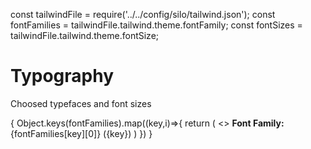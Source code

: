 const tailwindFile = require('../../config/silo/tailwind.json');
const fontFamilies = tailwindFile.tailwind.theme.fontFamily;
const fontSizes = tailwindFile.tailwind.theme.fontSize;

<Meta title="Base/Typography" />

# Typography
<Subtitle>Choosed typefaces and font sizes</Subtitle>

<div>
{
  Object.keys(fontFamilies).map((key,i)=>{
    return (
      <>
        <Subtitle><b>Font Family:</b> {fontFamilies[key][0]} ({key})</Subtitle>
        <Typeset fontFamily={key} fontSizes={Object.values(fontSizes)} />
      </>
    )
  })
}
</div>
